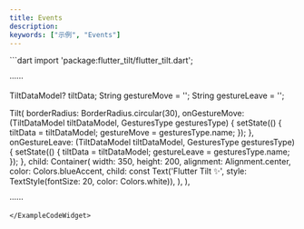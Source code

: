 ```yaml
---
title: Events
description:
keywords: ["示例", "Events"]
---
```


<ExampleCodeWidget name="Events" height={1200}>
```dart
import 'package:flutter_tilt/flutter_tilt.dart';

······

TiltDataModel? tiltData;
String gestureMove = '';
String gestureLeave = '';

Tilt(
  borderRadius: BorderRadius.circular(30),
  onGestureMove: (TiltDataModel tiltDataModel, GesturesType gesturesType) {
    setState(() {
      tiltData = tiltDataModel;
      gestureMove = gesturesType.name;
    });
  },
  onGestureLeave: (TiltDataModel tiltDataModel, GesturesType gesturesType) {
    setState(() {
      tiltData = tiltDataModel;
      gestureLeave = gesturesType.name;
    });
  },
  child: Container(
    width: 350,
    height: 200,
    alignment: Alignment.center,
    color: Colors.blueAccent,
    child: const Text('Flutter Tilt ✨', style: TextStyle(fontSize: 20, color: Colors.white)),
  ),
),

······
```
</ExampleCodeWidget>
